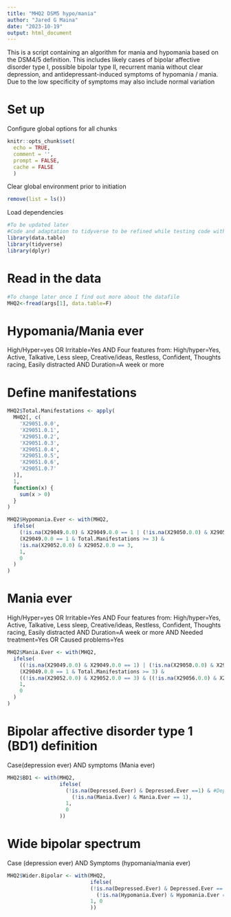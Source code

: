```yaml
---
title: "MHQ2 DSM5 hypo/mania"
author: "Jared G Maina"
date: "2023-10-19"
output: html_document
---
```


This is a script containing an algorithm for mania and hypomania based on the DSM4/5 definition. This includes likely cases of bipolar affective disorder type I, possible bipolar type II, recurrent mania without clear depression, and antidepressant-induced symptoms of hypomania / mania. Due to the low specificity of symptoms may also include normal variation

# Set up
Configure global options for all chunks
```r
knitr::opts_chunk$set(
  echo = TRUE,
  comment = '',
  prompt = FALSE,
  cache = FALSE
  )
```

Clear global environment prior to initiation
```r
remove(list = ls())
```

Load dependencies
```r
#To be updated later
#Code and adaptation to tidyverse to be refined while testing code with data
library(data.table)
library(tidyverse)
library(dplyr)
```

# Read in the data

```r
#To change later once I find out more about the datafile
MHQ2<-fread(args[1], data.table=F)
```

# Hypomania/Mania ever
High/Hyper=yes OR Irritable=Yes
AND
Four features from:
  High/hyper=Yes, Active, Talkative, Less sleep, Creative/ideas, Restless, Confident, Thoughts racing, Easily distracted
AND
Duration=A week or more

# Define manifestations

```r
MHQ2$Total.Manifestations <- apply(
  MHQ2[, c(
    'X29051.0.0',
    'X29051.0.1',
    'X29051.0.2',
    'X29051.0.3',
    'X29051.0.4',
    'X29051.0.5',
    'X29051.0.6',
    'X29051.0.7'
  )],
  1,
  function(x) {
    sum(x > 0)
  }
)
```

```r
MHQ2$Hypomania.Ever <- with(MHQ2, 
  ifelse(
    (!is.na(X29049.0.0) & X29049.0.0 == 1 | (!is.na(X29050.0.0) & X29050.0.0 == 1)) &
    (X29049.0.0 == 1 & Total.Manifestations >= 3) &
    !is.na(X29052.0.0) & X29052.0.0 == 3,
    1,
    0
  )
)
```

# Mania ever
High/Hyper=yes OR Irritable=Yes
AND
Four features from:
  High/hyper=Yes, Active, Talkative, Less sleep, Creative/ideas, Restless, Confident, Thoughts racing, Easily distracted
AND
Duration=A week or more
AND
Needed treatment=Yes OR Caused problems=Yes

```r

MHQ2$Mania.Ever <- with(MHQ2, 
  ifelse(
    ((!is.na(X29049.0.0) & X29049.0.0 == 1) | (!is.na(X29050.0.0) & X29050.0.0 == 1)) &
    (X29049.0.0 == 1 & Total.Manifestations >= 3) &
    ((!is.na(X29052.0.0) & X29052.0.0 == 3) & ((!is.na(X29056.0.0) & X29056.0.0 == 1) | (!is.na(X29057.0.0) & X29057.0.0 == 1))),
    1,
    0
  )
)

```

# Bipolar affective disorder type 1 (BD1) definition
Case(depression ever) AND symptoms (Mania ever)
```r

MHQ2$BD1 <- with(MHQ2,
                 ifelse(
                   (!is.na(Depressed.Ever) & Depressed.Ever ==1) & #Depressed.Ever defined elsewhere
                     (!is.na(Mania.Ever) & Mania.Ever == 1),
                   1,
                   0
                 ))
```

# Wide bipolar spectrum
Case (depression ever) AND Symptoms (hypomania/mania ever)
```r
MHQ2$Wider.Bipolar <- with(MHQ2,
                           ifelse(
                           (!is.na(Depressed.Ever) & Depressed.Ever == 1 ) &
                             (!is.na(Hypomania.Ever) & Hypomania.Ever == 1),
                           1, 0
                           ))
```